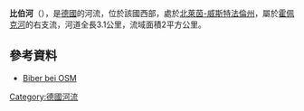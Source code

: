 {{Coord|51.3682085|N|8.6004443|E|display=title}}

'''比伯河'''（{{lang-de|Bieber}}），是[[德國|德國]]的河流，位於該國西部，處於[[北萊茵-威斯特法倫州|北萊茵-威斯特法倫州]]，屬於[[霍佩克河|霍佩克河]]的右支流，河道全長3.1公里，流域面積2平方公里。

==參考資料==
* [http://ra.osmsurround.org/analyzeMap?relationId=5679998 Biber bei OSM] {{Wayback|url=http://ra.osmsurround.org/analyzeMap?relationId=5679998 |date=20200715193620 }}

{{Germany-geo-stub}}
[[Category:德國河流|Category:德國河流]]